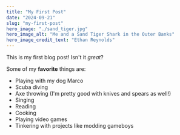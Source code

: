 ```yaml
---
title: "My First Post"
date: "2024-09-21"
slug: "my-first-post"
hero_image: "./sand_tiger.jpg"
hero_image_alt: "Me and a Sand Tiger Shark in the Outer Banks"
hero_image_credit_text: "Ethan Reynolds"
---
```


This is my first blog post! Isn't it *great*?

Some of my **favorite** things are:

* Playing with my dog Marco
* Scuba diving
* Axe throwing (I'm pretty good with knives and spears as well!)
* Singing
* Reading
* Cooking
* Playing video games
* Tinkering with projects like modding gameboys